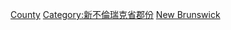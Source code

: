 [[Category:新不倫瑞克省地理|County]]
[[Category:新不倫瑞克省郡份|Category:新不倫瑞克省郡份]]
[[Category:加拿大各普查區地理|New Brunswick]]